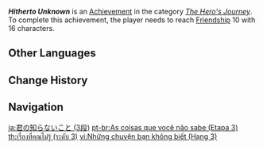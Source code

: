 {{Achievement Infobox
|title        = Hitherto Unknown
|id           = 80022
|order id     = 0022
|category     = The Hero's Journey
|description  = Reach [[Friendship Level|Friendship]] 10 with 16 characters.
|requirements = 
|primogems    = 20
|tracking     = Tracks how many characters reached Friendship Level 10.
|topic        = 
|set          = Hitherto Unknown
|tier         = 3
|tiers_total  = 3
}}
'''''Hitherto Unknown''''' is an [[Achievement]] in the category ''[[The Hero's Journey]]''. To complete this achievement, the player needs to reach [[Friendship Level|Friendship]] 10 with 16 characters.
<!--
==Trivia==

==Video Guides==
{{EVT
|video1   = 
|caption1 = 
}}
-->
==Other Languages==
{{Other Languages|Transclude=Hitherto Unknown}}

==Change History==
{{Change History|1.0}}
<!--
==References==
{{Reflist}}
-->
==Navigation==
{{Achievement Navbox}}

[[ja:君の知らないこと (3段)]]
[[pt-br:As coisas que você não sabe (Etapa 3)]]
[[th:เรื่องที่คุณไม่รู้ (ระดับ 3)]]
[[vi:Những chuyện bạn không biết (Hạng 3)]]